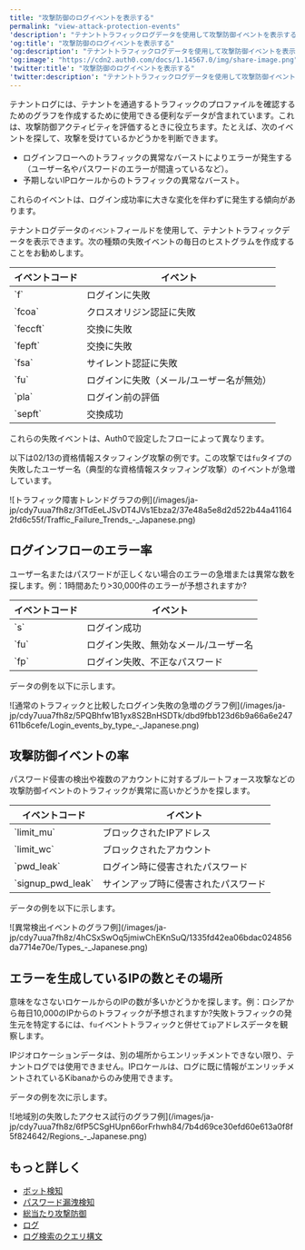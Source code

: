 ---
title: "攻撃防御のログイベントを表示する"
permalink: "view-attack-protection-events"
'description': "テナントトラフィックログデータを使用して攻撃防御イベントを表示する方法について説明します。"
'og:title': "攻撃防御のログイベントを表示する"
'og:description': "テナントトラフィックログデータを使用して攻撃防御イベントを表示する方法について説明します。"
'og:image': "https://cdn2.auth0.com/docs/1.14567.0/img/share-image.png"
'twitter:title': "攻撃防御のログイベントを表示する"
'twitter:description': "テナントトラフィックログデータを使用して攻撃防御イベントを表示する方法について説明します。"
---

テナントログには、テナントを通過するトラフィックのプロファイルを確認するためのグラフを作成するために使用できる便利なデータが含まれています。これは、攻撃防御アクティビティを評価するときに役立ちます。たとえば、次のイベントを探して、攻撃を受けているかどうかを判断できます。

* ログインフローへのトラフィックの異常なバーストによりエラーが発生する（ユーザー名やパスワードのエラーが間違っているなど）。
* 予期しないIPロケールからのトラフィックの異常なバースト。

これらのイベントは、ログイン成功率に大きな変化を伴わずに発生する傾向があります。

テナントログデータの`イベント`フィールドを使用して、テナントトラフィックデータを表示できます。次の種類の失敗イベントの毎日のヒストグラムを作成することをお勧めします。

<table class="table"><thead>
<tr>
<th><strong>イベントコード</strong></th>
<th><strong>イベント</strong></th>
</tr>
</thead>
<tbody>
<tr>
<td>`f`</td>
<td>ログインに失敗</td>
</tr>
<tr>
<td>`fcoa`</td>
<td>クロスオリジン認証に失敗</td>
</tr>
<tr>
<td>`feccft`</td>
<td>交換に失敗</td>
</tr>
<tr>
<td>`fepft`</td>
<td>交換に失敗</td>
</tr>
<tr>
<td>`fsa`</td>
<td>サイレント認証に失敗</td>
</tr>
<tr>
<td>`fu`</td>
<td>ログインに失敗（メール/ユーザー名が無効）</td>
</tr>
<tr>
<td>`pla`</td>
<td>ログイン前の評価</td>
</tr>
<tr>
<td>`sepft`</td>
<td>交換成功</td>
</tr>
</tbody>
</table>

これらの失敗イベントは、Auth0で設定したフローによって異なります。

以下は02/13の資格情報スタッフィング攻撃の例です。この攻撃では`fu`タイプの失敗したユーザー名（典型的な資格情報スタッフィング攻撃）のイベントが急増しています。

<Frame>![トラフィック障害トレンドグラフの例](/images/ja-jp/cdy7uua7fh8z/3fTdEeLJSvDT4JVs1Ebza2/37e48a5e8d2d522b44a411642fd6c55f/Traffic_Failure_Trends_-_Japanese.png)</Frame>

## ログインフローのエラー率

ユーザー名またはパスワードが正しくない場合のエラーの急増または異常な数を探します。例：1時間あたり>30,000件のエラーが予想されますか?

<table class="table"><thead>
<tr>
<th>イベントコード</th>
<th>イベント</th>
</tr>
</thead>
<tbody>
<tr>
<td>`s`</td>
<td>ログイン成功</td>
</tr>
<tr>
<td>`fu`</td>
<td>ログイン失敗、無効なメール/ユーザー名</td>
</tr>
<tr>
<td>`fp`</td>
<td>ログイン失敗、不正なパスワード</td>
</tr>
</tbody>
</table>

データの例を以下に示します。

<Frame>![通常のトラフィックと比較したログイン失敗の急増のグラフ例](/images/ja-jp/cdy7uua7fh8z/5PQBhfw1B1yx8S2BnHSDTk/dbd9fbb123d6b9a66a6e247611b6cefe/Login_events_by_type_-_Japanese.png)</Frame>

## 攻撃防御イベントの率

パスワード侵害の検出や複数のアカウントに対するブルートフォース攻撃などの攻撃防御イベントのトラフィックが異常に高いかどうかを探します。

<table class="table"><thead>
<tr>
<th>イベントコード</th>
<th>イベント</th>
</tr>
</thead>
<tbody>
<tr>
<td>`limit_mu`</td>
<td>ブロックされたIPアドレス</td>
</tr>
<tr>
<td>`limit_wc`</td>
<td>ブロックされたアカウント</td>
</tr>
<tr>
<td>`pwd_leak`</td>
<td>ログイン時に侵害されたパスワード</td>
</tr>
<tr>
<td>`signup_pwd_leak`</td>
<td>サインアップ時に侵害されたパスワード</td>
</tr>
</tbody>
</table>

データの例を以下に示します。

<Frame>![異常検出イベントのグラフ例](/images/ja-jp/cdy7uua7fh8z/4hCSxSwOq5jmiwChEKnSuQ/1335fd42ea06bdac024856da7714e70e/Types_-_Japanese.png)</Frame>

## エラーを生成しているIPの数とその場所

意味をなさないロケールからのIPの数が多いかどうかを探します。例：ロシアから毎日10,000のIPからのトラフィックが予想されますか?失敗トラフィックの発生元を特定するには、`fu`イベントトラフィックと併せて`ip`アドレスデータを観察します。

IPジオロケーションデータは、別の場所からエンリッチメントできない限り、テナントログでは使用できません。IPロケールは、ログに既に情報がエンリッチメントされているKibanaからのみ使用できます。

データの例を次に示します。

<Frame>![地域別の失敗したアクセス試行のグラフ例](/images/ja-jp/cdy7uua7fh8z/6fP5CSgHUpn66orFrhwh84/7b4d69ce30efd60e613a0f8f5f824642/Regions_-_Japanese.png)</Frame>

## もっと詳しく

* [ボット検知](/ja-jp/secure/attack-protection/bot-detection)
* [パスワード漏洩検知](/ja-jp/secure/attack-protection/breached-password-detection)
* [総当たり攻撃防御](/ja-jp/secure/attack-protection/brute-force-protection)
* [ログ](/ja-jp/deploy-monitor/logs)
* [ログ検索のクエリ構文](/ja-jp/deploy-monitor/logs/log-search-query-syntax)